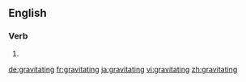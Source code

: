 ==English==

===Verb===
{{head|en|present participle}}

# {{present participle of|gravitate|lang=en}}

[[de:gravitating]]
[[fr:gravitating]]
[[ja:gravitating]]
[[vi:gravitating]]
[[zh:gravitating]]